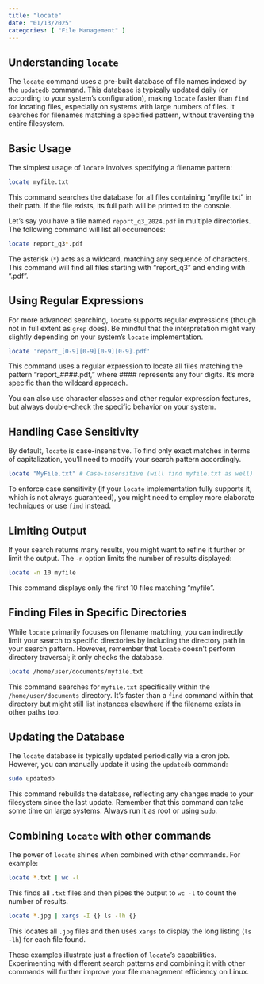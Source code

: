 ```yaml
---
title: "locate"
date: "01/13/2025"
categories: [ "File Management" ]
---
```

## Understanding `locate`

The `locate` command uses a pre-built database of file names indexed by the `updatedb` command. This database is typically updated daily (or according to your system's configuration), making `locate` faster than `find` for locating files, especially on systems with large numbers of files. It searches for filenames matching a specified pattern, without traversing the entire filesystem.

## Basic Usage

The simplest usage of `locate` involves specifying a filename pattern:

```bash
locate myfile.txt
```

This command searches the database for all files containing "myfile.txt" in their path.  If the file exists, its full path will be printed to the console.

Let's say you have a file named `report_q3_2024.pdf` in multiple directories.  The following command will list all occurrences:

```bash
locate report_q3*.pdf
```

The asterisk (`*`) acts as a wildcard, matching any sequence of characters.  This command will find all files starting with "report_q3" and ending with ".pdf".

##  Using Regular Expressions

For more advanced searching, `locate` supports regular expressions (though not in full extent as `grep` does).  Be mindful that the interpretation might vary slightly depending on your system's `locate` implementation.

```bash
locate 'report_[0-9][0-9][0-9][0-9].pdf'
```

This command uses a regular expression to locate all files matching the pattern "report_####.pdf," where #### represents any four digits.  It's more specific than the wildcard approach.

You can also use character classes and other regular expression features, but always double-check the specific behavior on your system.


##  Handling Case Sensitivity

By default, `locate` is case-insensitive.  To find only exact matches in terms of capitalization, you'll need to modify your search pattern accordingly.

```bash
locate "MyFile.txt" # Case-insensitive (will find myfile.txt as well)
```

To enforce case sensitivity (if your `locate` implementation fully supports it, which is not always guaranteed), you might need to employ more elaborate techniques or use `find` instead.

##  Limiting Output

If your search returns many results, you might want to refine it further or limit the output.  The `-n` option limits the number of results displayed:


```bash
locate -n 10 myfile
```

This command displays only the first 10 files matching "myfile".


##  Finding Files in Specific Directories

While `locate` primarily focuses on filename matching, you can indirectly limit your search to specific directories by including the directory path in your search pattern.  However, remember that `locate` doesn't perform directory traversal; it only checks the database.

```bash
locate /home/user/documents/myfile.txt
```

This command searches for `myfile.txt` specifically within the `/home/user/documents` directory.  It's faster than a `find` command within that directory but might still list instances elsewhere if the filename exists in other paths too.

##  Updating the Database

The `locate` database is typically updated periodically via a cron job. However, you can manually update it using the `updatedb` command:

```bash
sudo updatedb
```

This command rebuilds the database, reflecting any changes made to your filesystem since the last update. Remember that this command can take some time on large systems.  Always run it as root or using `sudo`.


##  Combining `locate` with other commands

The power of `locate` shines when combined with other commands.  For example:


```bash
locate *.txt | wc -l
```

This finds all `.txt` files and then pipes the output to `wc -l` to count the number of results.

```bash
locate *.jpg | xargs -I {} ls -lh {}
```

This locates all `.jpg` files and then uses `xargs` to display the long listing (`ls -lh`) for each file found.


These examples illustrate just a fraction of `locate`'s capabilities. Experimenting with different search patterns and combining it with other commands will further improve your file management efficiency on Linux.

